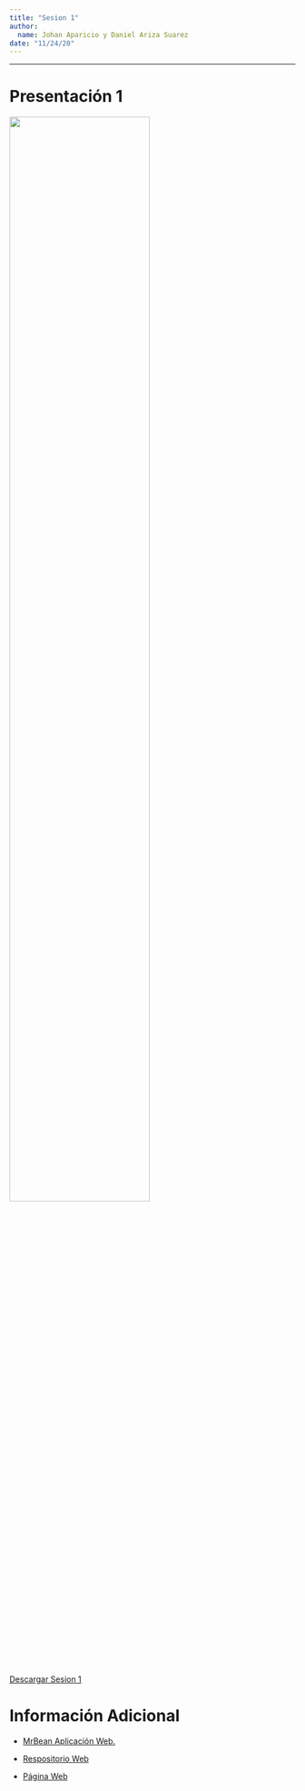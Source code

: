 ```yaml
---
title: "Sesion 1"
author:
  name: Johan Aparicio y Daniel Ariza Suarez
date: "11/24/20"
---
```


---

# Presentación 1

<a href="https://youtu.be/3mb-D_DrnLc"><img src="images/sesion_1.png"   class="center" width="70%" ></a>

<a href="sessions/sesion_1.pdf" download="sesion_1"> Descargar Sesion 1 </a>

# Información Adicional

* [MrBean Aplicación Web.](https://beanteam.shinyapps.io/MrBean/)

* [Respositorio Web](https://github.com/AparicioJohan/MrBeanApp)

* [Página Web](Web MrBean: https:// mrpackages.netlify.app/mrbean.html)